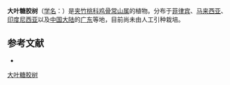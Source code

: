 {{Speciesbox
| name = 大叶糖胶树
| status = 
| status_system = 
| image = Batino (Alstonia macrophylla) tree at Hyderabad, AP W 278.jpg
| genus = Alstonia
| species = macrophylla
| authority = Wall. ex G. Don
}}

'''大叶糖胶树'''（[[学名|学名]]：{{lang|la|''Alstonia macrophylla''}}）是[[夹竹桃科|夹竹桃科]][[鸡骨常山属|鸡骨常山属]]的植物。分布于[[菲律宾|菲律宾]]、[[马来西亚|马来西亚]]、[[印度尼西亚|印度尼西亚]]以及[[中国大陆|中国大陆]]的[[广东|广东]]等地，目前尚未由人工引种栽培。

== 参考文献 ==
<div class="references-small">
* {{cite web| url =http://www.bioinfo.cn/db05/KmzwSpecies.php?action=view&id=677| title =大叶糖胶树| work =《中国高等植物数据库全库》| publisher =中国科学院微生物研究所| author =昆明植物研究所| accessdate =2009-02-21| deadurl =yes| archiveurl =https://web.archive.org/web/20160305084347/http://www.bioinfo.cn/db05/KmzwSpecies.php?action=view&id=677| archivedate =2016-03-05}}
</div>
{{Taxonbar|from=Q1944104}}

[[Category:鸡骨常山属|大叶糖胶树]]


{{植物小作品}}